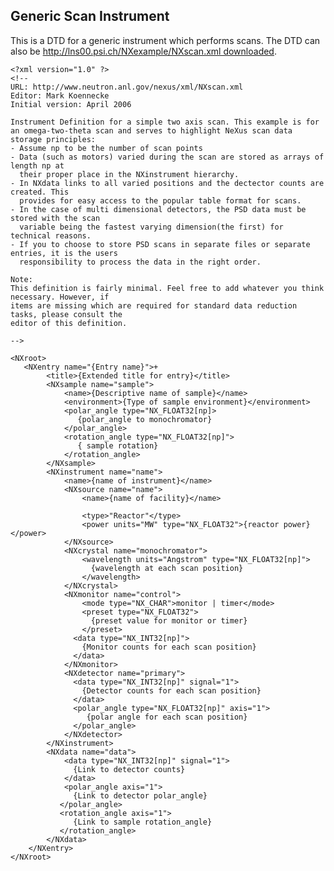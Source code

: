 == Generic Scan Instrument ==
This is a DTD for a generic instrument which performs scans. The DTD can also be [[http://lns00.psi.ch/NXexample/NXscan.xml downloaded]].
<pre>
<?xml version="1.0" ?>
<!--
URL: http://www.neutron.anl.gov/nexus/xml/NXscan.xml
Editor: Mark Koennecke
Initial version: April 2006

Instrument Definition for a simple two axis scan. This example is for 
an omega-two-theta scan and serves to highlight NeXus scan data storage principles:
- Assume np to be the number of scan points 
- Data (such as motors) varied during the scan are stored as arrays of length np at 
  their proper place in the NXinstrument hierarchy.
- In NXdata links to all varied positions and the dectector counts are created. This
  provides for easy access to the popular table format for scans. 
- In the case of multi dimensional detectors, the PSD data must be stored with the scan 
  variable being the fastest varying dimension(the first) for technical reasons.
- If you to choose to store PSD scans in separate files or separate entries, it is the users
  responsibility to process the data in the right order.  

Note:
This definition is fairly minimal. Feel free to add whatever you think necessary. However, if
items are missing which are required for standard data reduction tasks, please consult the
editor of this definition.

-->

<NXroot>
   <NXentry name="{Entry name}">+
        <title>{Extended title for entry}</title>
        <NXsample name="sample">
            <name>{Descriptive name of sample}</name>
            <environment>{Type of sample environment}</environment>
            <polar_angle type="NX_FLOAT32[np]>
               {polar_angle to monochromator}
            </polar_angle>
            <rotation_angle type="NX_FLOAT32[np]">
               { sample rotation}
            </rotation_angle>
        </NXsample>
        <NXinstrument name="name">
            <name>{name of instrument}</name>
            <NXsource name="name">
                <name>{name of facility}</name>

                <type>"Reactor"</type>
                <power units="MW" type="NX_FLOAT32">{reactor power}</power>
            </NXsource>
            <NXcrystal name="monochromator">
                <wavelength units="Angstrom" type="NX_FLOAT32[np]">
                  {wavelength at each scan position}
                </wavelength>
            </NXcrystal>
            <NXmonitor name="control">
                <mode type="NX_CHAR">monitor | timer</mode>
                <preset type="NX_FLOAT32">
                  {preset value for monitor or timer}
                </preset>
              <data type="NX_INT32[np]">
                {Monitor counts for each scan position}
              </data>
            </NXmonitor>
            <NXdetector name="primary">
              <data type="NX_INT32[np]" signal="1">
                {Detector counts for each scan position}
              </data>
              <polar_angle type="NX_FLOAT32[np]" axis="1">
                 {polar angle for each scan position}
              </polar_angle>
            </NXdetector>
        </NXinstrument>
        <NXdata name="data">
            <data type="NX_INT32[np]" signal="1">
              {Link to detector counts}
            </data>
            <polar_angle axis="1">
              {Link to detector polar_angle}
           </polar_angle>
           <rotation_angle axis="1">
              {Link to sample rotation_angle}
           </rotation_angle>
        </NXdata>
    </NXentry>
</NXroot>
</pre>